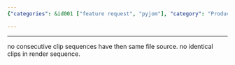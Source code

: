 ```yaml
---
{"categories": &id001 ["feature request", "pyjom"], "category": "Producer flags", "date": "2022-08-11 07:18:15", "description": "The NoRepeat flag in pyjom producer ensures that consecutive clip sequences do not have the same file source and that no identical clips are included in the render sequence, preventing repetition and enhancing video production quality.", "tags": *id001, "title": "NoRepeat flag in pyjom producer"}

---
```


------
no consecutive clip sequences have then same file source.
no identical clips in render sequence.

